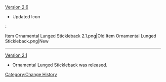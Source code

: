 [[Version 2.6]]
* Updated Icon
:<gallery>
Item Ornamental Lunged Stickleback 2.1.png|Old
Item Ornamental Lunged Stickleback.png|New
</gallery>
----
[[Version 2.1]]
* Ornamental Lunged Stickleback was released.
<noinclude>[[Category:Change History]]</noinclude>